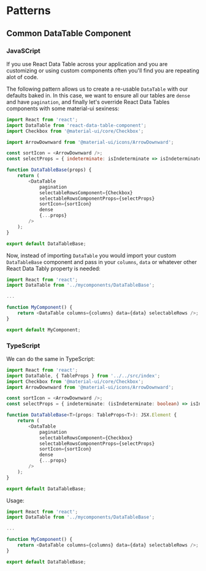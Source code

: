 
<Meta title="Getting Started/Patterns" id="getting-started-patterns" />

# Patterns

## Common DataTable Component

### JavaSCript

If you use React Data Table across your application and you are customizing or using custom components often you'll find you are repeating alot of code.

The following pattern allows us to create a re-usable `DataTable` with our defaults baked in. In this case, we want to ensure all our tables are `dense` and have `pagination`, and finally let's override React Data Tables components with some material-ui sexiness:

```js
import React from 'react';
import DataTable from 'react-data-table-component';
import Checkbox from '@material-ui/core/Checkbox';

import ArrowDownward from '@material-ui/icons/ArrowDownward';

const sortIcon = <ArrowDownward />;
const selectProps = { indeterminate: isIndeterminate => isIndeterminate };

function DataTableBase(props) {
	return (
		<DataTable
			pagination
			selectableRowsComponent={Checkbox}
			selectableRowsComponentProps={selectProps}
			sortIcon={sortIcon}
			dense
			{...props}
		/>
	);
}

export default DataTableBase;
```

Now, instead of importing `DataTable` you would import your custom `DataTableBase` component and pass in your `columns`, `data` or whatever other React Data Tably property is needed:

```js
import React from 'react';
import DataTable from '../mycomponents/DataTableBase';

...

function MyComponent() {
	return <DataTable columns={columns} data={data} selectableRows />;
}

export default MyComponent;
```

### TypeScript

We can do the same in TypeScript:

```ts
import React from 'react';
import DataTable, { TableProps } from '../../src/index';
import Checkbox from '@material-ui/core/Checkbox';
import ArrowDownward from '@material-ui/icons/ArrowDownward';

const sortIcon = <ArrowDownward />;
const selectProps = { indeterminate: (isIndeterminate: boolean) => isIndeterminate };

function DataTableBase<T>(props: TableProps<T>): JSX.Element {
	return (
		<DataTable
			pagination
			selectableRowsComponent={Checkbox}
			selectableRowsComponentProps={selectProps}
			sortIcon={sortIcon}
			dense
			{...props}
		/>
	);
}

export default DataTableBase;
```

Usage:

```ts
import React from 'react';
import DataTable from '../mycomponents/DataTableBase';

...

function MyComponent() {
	return <DataTable columns={columns} data={data} selectableRows />;
}

export default DataTableBase;
```
